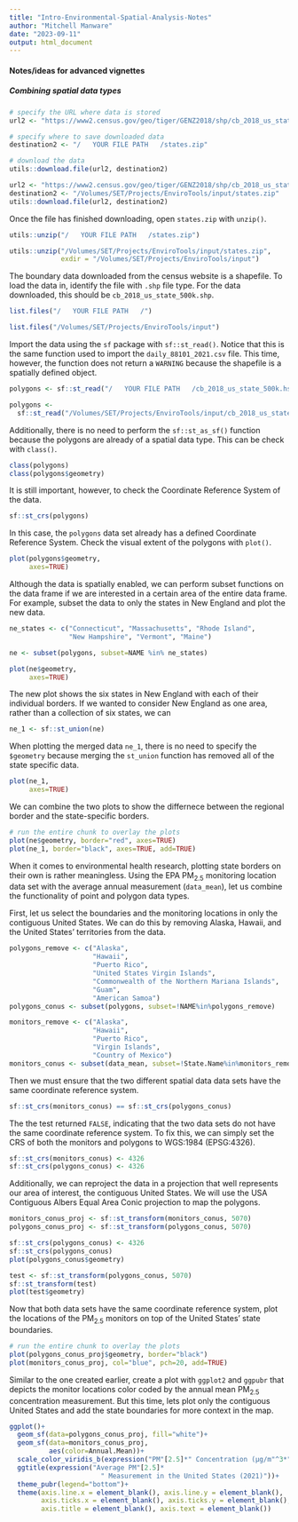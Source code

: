 ```yaml
---
title: "Intro-Environmental-Spatial-Analysis-Notes"
author: "Mitchell Manware"
date: "2023-09-11"
output: html_document
---
```


#### Notes/ideas for advanced vignettes
##### Combining spatial data types
```r
# specify the URL where data is stored
url2 <- "https://www2.census.gov/geo/tiger/GENZ2018/shp/cb_2018_us_state_500k.zip"

# specify where to save downloaded data
destination2 <- "/   YOUR FILE PATH   /states.zip"

# download the data
utils::download.file(url2, destination2)
```

```r
url2 <- "https://www2.census.gov/geo/tiger/GENZ2018/shp/cb_2018_us_state_500k.zip"
destination2 <- "/Volumes/SET/Projects/EnviroTools/input/states.zip"
utils::download.file(url2, destination2)
```

Once the file has finished downloading, open `states.zip` with `unzip()`.

```r
utils::unzip("/   YOUR FILE PATH   /states.zip")
```

```r
utils::unzip("/Volumes/SET/Projects/EnviroTools/input/states.zip",
             exdir = "/Volumes/SET/Projects/EnviroTools/input")
```

The boundary data downloaded from the census website is a shapefile. To load the data in, identify the file with `.shp` file type. For the data downloaded, this should be `cb_2018_us_state_500k.shp`.

```r
list.files("/   YOUR FILE PATH   /")
```

```r
list.files("/Volumes/SET/Projects/EnviroTools/input")
```


Import the data using the `sf` package with `sf::st_read()`. Notice that this is the same function used to import the `daily_88101_2021.csv` file. This time, however, the function does not return a `WARNING` because the shapefile is a spatially defined object.

```r
polygons <- sf::st_read("/   YOUR FILE PATH   /cb_2018_us_state_500k.hsp")
```

```r
polygons <- 
  sf::st_read("/Volumes/SET/Projects/EnviroTools/input/cb_2018_us_state_500k.shp")
```

Additionally, there is no need to perform the `sf::st_as_sf()` function because the polygons are already of a spatial data type. This can be check with `class()`.

```r
class(polygons)
class(polygons$geometry)
```

It is still important, however, to check the Coordinate Reference System of the data.

```r
sf::st_crs(polygons)
```

In this case, the `polygons` data set already has a defined Coordinate Reference System. Check the visual extent of the polygons with `plot()`.

```r
plot(polygons$geometry,
     axes=TRUE)
```

Although the data is spatially enabled, we can perform subset functions on the data frame if we are interested in a certain area of the entire data frame. For example, subset the data to only the states in New England and plot the new data.

```r
ne_states <- c("Connecticut", "Massachusetts", "Rhode Island",
               "New Hampshire", "Vermont", "Maine")

ne <- subset(polygons, subset=NAME %in% ne_states)

plot(ne$geometry,
     axes=TRUE)
```

The new plot shows the six states in New England with each of their individual borders. If we wanted to consider New England as one area, rather than a collection of six states, we can

```r
ne_1 <- sf::st_union(ne)
```

When plotting the merged data `ne_1`, there is no need to specify the `$geometry` because merging the `st_union` function has removed all of the state specific data.

```r
plot(ne_1,
     axes=TRUE)
```

We can combine the two plots to show the differnece between the regional border and the state-specific borders.

```r
# run the entire chunk to overlay the plots
plot(ne$geometry, border="red", axes=TRUE)
plot(ne_1, border="black", axes=TRUE, add=TRUE)
```

When it comes to environmental health research, plotting state borders on their own is rather meaningless. Using the EPA PM~2.5~ monitoring location data set with the average annual measurement (`data_mean`), let us combine the functionality of point and polygon data types.

First, let us select the boundaries and the monitoring locations in only the contiguous United States. We can do this by removing Alaska, Hawaii, and the United States' territories from the data.

```r
polygons_remove <- c("Alaska",
                     "Hawaii",
                     "Puerto Rico",
                     "United States Virgin Islands",
                     "Commonwealth of the Northern Mariana Islands",
                     "Guam",
                     "American Samoa")
polygons_conus <- subset(polygons, subset=!NAME%in%polygons_remove)

monitors_remove <- c("Alaska",
                     "Hawaii",
                     "Puerto Rico",
                     "Virgin Islands",
                     "Country of Mexico")
monitors_conus <- subset(data_mean, subset=!State.Name%in%monitors_remove)
```

Then we must ensure that the two different spatial data data sets have the same coordinate reference system.

```r
sf::st_crs(monitors_conus) == sf::st_crs(polygons_conus)
```

The the test returned `FALSE`, indicating that the two data sets do not have the same coordinate reference system. To fix this, we can simply set the CRS of both the monitors and polygons to WGS:1984 (EPSG:4326).

```r
sf::st_crs(monitors_conus) <- 4326
sf::st_crs(polygons_conus) <- 4326
```

Additionally, we can reproject the data in a projection that well represents our area of interest, the contiguous United States. We will use the USA Contiguous Albers Equal Area Conic projection to map the polygons.

```r
monitors_conus_proj <- sf::st_transform(monitors_conus, 5070)
polygons_conus_proj <- sf::st_transform(polygons_conus, 5070)
```

```r
sf::st_crs(polygons_conus) <- 4326
sf::st_crs(polygons_conus)
plot(polygons_conus$geometry)

test <- sf::st_transform(polygons_conus, 5070)
sf::st_transform(test)
plot(test$geometry)
```

Now that both data sets have the same coordinate reference system, plot the locations of the PM~2.5~ monitors on top of the United States' state boundaries.

```r
# run the entire chunk to overlay the plots
plot(polygons_conus_proj$geometry, border="black")
plot(monitors_conus_proj, col="blue", pch=20, add=TRUE)
```

Similar to the one created earlier, create a plot with `ggplot2` and `ggpubr` that depicts the monitor locations color coded by the annual mean PM~2.5~ concentration measurement. But this time, lets plot only the contiguous United States and add the state boundaries for more context in the map.

```r
ggplot()+
  geom_sf(data=polygons_conus_proj, fill="white")+
  geom_sf(data=monitors_conus_proj,
          aes(color=Annual.Mean))+
  scale_color_viridis_b(expression("PM"[2.5]*" Concentration (µg/m"^3*")"))+
  ggtitle(expression("Average PM"[2.5]*
                       " Measurement in the United States (2021)"))+
  theme_pubr(legend="bottom")+
  theme(axis.line.x = element_blank(), axis.line.y = element_blank(),
        axis.ticks.x = element_blank(), axis.ticks.y = element_blank(),
        axis.title = element_blank(), axis.text = element_blank())
```
